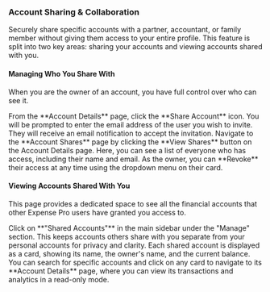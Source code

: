 <a id='accounts-sharing'></a>
### <Icon name='share2' /> Account Sharing & Collaboration

Securely share specific accounts with a partner, accountant, or family member without giving them access to your entire profile. This feature is split into two key areas: sharing your accounts and viewing accounts shared with you.

<a id='accounts-sharing-manage'></a>
#### <Icon name="userCheck" /> Managing Who You Share With

When you are the owner of an account, you have full control over who can see it.

<Step number={1} title='Sharing an Account'>
  From the **Account Details** page, click the **Share Account** <Icon name='share' className='inline h-4 w-4' /> icon. You will be prompted to enter the email address of the user you wish to invite. They will receive an email notification to accept the invitation.
</Step>

<Step number={2} title='Managing Access'>
  Navigate to the **Account Shares** page by clicking the **View Shares** <Icon name='users' className='inline h-4 w-4' /> button on the Account Details page. Here, you can see a list of everyone who has access, including their name and email. As the owner, you can **Revoke** their access at any time using the dropdown menu on their card.
</Step>

<a id='accounts-sharing-view'></a>
#### <Icon name="userCog" /> Viewing Accounts Shared With You

This page provides a dedicated space to see all the financial accounts that other Expense Pro users have granted you access to.

<Step number={1} title='Access the Page'>
  Click on **"Shared Accounts"** in the main sidebar under the "Manage" section. This keeps accounts others share with you separate from your personal accounts for privacy and clarity.
</Step>

<Step number={2} title='View and Interact'>
  Each shared account is displayed as a card, showing its name, the owner's name, and the current balance. You can search for specific accounts and click on any card to navigate to its **Account Details** page, where you can view its transactions and analytics in a read-only mode.
</Step>